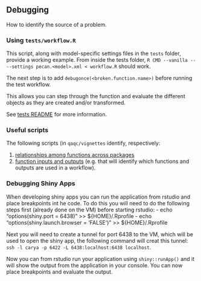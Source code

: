 ## Debugging

How to identify the source of a problem.


### Using `tests/workflow.R`

This script, along with model-specific settings files in the `tests` folder, provide a working example. From inside the tests folder, `R CMD --vanilla -- --settings pecan.<model>.xml < workflow.R` should work.

The next step is to add `debugonce(<broken.function.name>)` before running the test workflow.

This allows you can step through the function and evaluate the different objects as they are created and/or transformed.

See [tests README](https://github.com/PecanProject/pecan/blob/master/tests/README.md) for more information.



### Useful scripts 

The following scripts (in `qaqc/vignettes` identify, respectively:

1. [relationships among functions across packages](https://github.com/PecanProject/pecan/blob/master/qaqc/vignettes/function_relationships.Rmd)
2. [function inputs and outputs](https://github.com/PecanProject/pecan/blob/master/qaqc/vignettes/module_output.Rmd) (e.g. that will identify which functions and outputs are used in a workflow).


### Debugging Shiny Apps

When developing shiny apps you can run the application from rstudio and place breakpoints int he code. To do this you will need to do the following steps first (already done on the VM) before starting rstudio:
- echo "options(shiny.port = 6438)" >> ${HOME}/.Rprofile
- echo "options(shiny.launch.browser = 'FALSE')" >> ${HOME}/.Rprofile

Next you will need to create a tunnel for port 6438 to the VM, which will be used to open the shiny app, the following command will creat this tunnel: `ssh -l carya -p 6422 -L 6438:localhost:6438 localhost`.

Now you can from rstudio run your application using `shiny::runApp()` and it will show the output from the application in your console. You can now place breakpoints and evaluate the output.
